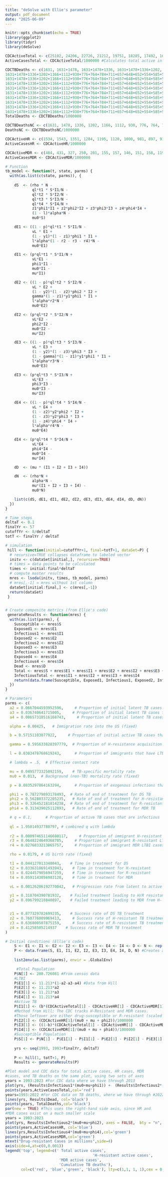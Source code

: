 ```yaml
---
title: "deSolve with Ellie's parameter"
output: pdf_document
date: "2025-06-09"
---
```


```r
knitr::opts_chunk$set(echo = TRUE)
library(ggplot2)
library(tidyr)
library(deSolve) 
```

```r
CDCActiveTotal <- c(25102, 24206, 22726, 21212, 19751, 18285, 17492, 16305, 15937, 15048, 14828, 14494, 14052, 13716, 13258, 12876, 11492, 11074, 10471, 9908, 9556, 9379, 9539, 9238, 9066, 8996, 88895, 7170, 7866, 8332, 9633) #CDC TB Incidence and Mortality: 1953–2023 (should I include data pre-1993?) 
ActiveCasesTotal <- CDCActiveTotal/1000000 #Calculates total active infections from the CDC data

CDCTBDeaths <- c(1631, 1631+1478, 1631+1478+1336, 1631+1478+1336+1202, 1631+1478+1336+1202+1166, 1631+1478+1336+1202+1166+1112, 1631+1478+1336+1202+1166+1112+930, 1631+1478+1336+1202+1166+1112+930+776, 1631+1478+1336+1202+1166+1112+930+776+764, 1631+1478+1336+1202+1166+1112+930+776+764+784, 1631+1478+1336+1202+1166+1112+930+776+764+784+711, 1631+1478+1336+1202+1166+1112+930+776+764+784+711+657, 1631+1478+1336+1202+1166+1112+930+776+764+784+711+657+648, 1631+1478+1336+1202+1166+1112+930+776+764+784+711+657+648+652, 1631+1478+1336+1202+1166+1112+930+776+764+784+711+657+648+652+554, 1631+1478+1336+1202+1166+1112+930+776+764+784+711+657+648+652+554+585, 1631+1478+1336+1202+1166+1112+930+776+764+784+711+657+648+652+554+585+529, 1631+1478+1336+1202+1166+1112+930+776+764+784+711+657+648+652+554+585+529+569, 1631+1478+1336+1202+1166+1112+930+776+764+784+711+657+648+652+554+585+529+569+539, 1631+1478+1336+1202+1166+1112+930+776+764+784+711+657+648+652+554+585+529+569+539+510, 1631+1478+1336+1202+1166+1112+930+776+764+784+711+657+648+652+554+585+529+569+539+510+555,
1631+1478+1336+1202+1166+1112+930+776+764+784+711+657+648+652+554+585+529+569+539+510+555+493,
1631+1478+1336+1202+1166+1112+930+776+764+784+711+657+648+652+554+585+529+569+539+510+555+493+470,
1631+1478+1336+1202+1166+1112+930+776+764+784+711+657+648+652+554+585+529+569+539+510+555+493+470+528,
1631+1478+1336+1202+1166+1112+930+776+764+784+711+657+648+652+554+585+529+569+539+510+555+493+470+528+515,
1631+1478+1336+1202+1166+1112+930+776+764+784+711+657+648+652+554+585+529+569+539+510+555+493+470+528+515+542,
1631+1478+1336+1202+1166+1112+930+776+764+784+711+657+648+652+554+585+529+569+539+510+555+493+470+528+515+542+526,
1631+1478+1336+1202+1166+1112+930+776+764+784+711+657+648+652+554+585+529+569+539+510+555+493+470+528+515+542+526+600,
1631+1478+1336+1202+1166+1112+930+776+764+784+711+657+648+652+554+585+529+569+539+510+555+493+470+528+515+542+526+600+602,
1631+1478+1336+1202+1166+1112+930+776+764+784+711+657+648+652+554+585+529+569+539+510+555+493+470+528+515+542+526+600+602+565) #CDC TB Incidence and Mortality: 1953–2023
TotalDeaths <- CDCTBDeaths/1000000

CDCTBDeathsNC <- c(1631, 1478, 1336, 1202, 1166, 1112, 930, 776, 764, 784, 711, 657, 648, 652, 554, 585, 529, 569, 539, 510, 555, 493, 470, 528, 515, 542, 526, 600, 602, 565) #CDC TB Incidence and Mortality: 1953–2023 (up to 2022)
DeathsNC <- CDCTBDeathsNC/1000000

CDCActiveHR <- c(1534, 1543, 1351, 1284, 1195, 1120, 1000, 981, 897, 914, 904, 872, 842, 845, 797, 835, 762, 692, 752, 685, 674, 687, 685, 651, 632, 642, 661, 461, 538, 550, 589)# TB by Drug Resistance: 1993–2023 
ActiveCasesHR <- CDCActiveHR/1000000

CDCActiveMDR <- c(484, 431, 327, 250, 201, 155, 157, 146, 151, 158, 119, 128, 125, 124, 124, 107, 115, 106, 127, 88, 96, 94, 88, 97, 129, 104, 94, 56, 80, 99, 100) # TB by Drug Resistance: 1993–2023
ActiveCasesMDR <- CDCActiveMDR/1000000
```


```r
# Function
tb_model <- function(t, state, parms) {
  with(as.list(c(state, parms)), {
    
    dS  <- (rho * N -
            ql*t1 * S*I1/N -
            ql*t2 * S*I2/N -
            ql*t3 * S*I3/N -
            ql*t4 * S*I4/N +
            z1*phi1*I1 + z2*phi2*I2 + z3*phi3*I3 + z4*phi4*I4 +
            (1 - l)*alpha*N -
            mu0*S)

    dE1 <- ((1 - p)*ql*t1 * S*I1/N -
            vL * E1 +
            (1 - y1)*(1 - z1)*phi1 * I1 +
            l*alpha*(1 - r2 - r3 - r4)*N -
            mu0*E1)

    dI1 <- (p*ql*t1 * S*I1/N +
            vL*E1 -
            phi1*I1 -
            mu0*I1 -
            mu*I1)

    dE2 <- ((1 - p)*ql*t2 * S*I2/N -
            vL * E2 +
            (1 - y2)*(1 - z2)*phi2 * I2 +
            gamma*(1 - z1)*y1*phi1 * I1 +
            l*alpha*r2*N -
            mu0*E2)

    dI2 <- (p*ql*t2 * S*I2/N +
            vL*E2 -
            phi2*I2 -
            mu0*I2 -
            mu*I2)

    dE3 <- ((1 - p)*ql*t3 * S*I3/N -
            vL * E3 +
            (1 - y2)*(1 - z3)*phi3 * I3 +
            (1 - gamma)*(1 - z1)*y1*phi1 * I1 +
            l*alpha*r3*N -
            mu0*E3)

    dI3 <- (p*ql*t3 * S*I3/N +
            vL*E3 -
            phi3*I3 -
            mu0*I3 -
            mu*I3)

    dE4 <- ((1 - p)*ql*t4 * S*I4/N -
            vL * E4 +
            (1 - z2)*y2*phi2 * I2 +
            (1 - z3)*y2*phi3 * I3 +
            (1 - z4)*phi4 * I4 +
            l*alpha*r4*N -
            mu0*E4)

    dI4 <- (p*ql*t4 * S*I4/N +
            vL*E4 -
            phi4*I4 -
            mu0*I4 -
            mu*I4)

    dD  <- (mu * (I1 + I2 + I3 + I4))

    dN  <- (rho*N +
            alpha*N -
            mu*(I1 + I2 + I3 + I4) -
            mu0*N)

    list(c(dS, dE1, dI1, dE2, dI2, dE3, dI3, dE4, dI4, dD, dN))
  })
}

# Time steps
deltaT <- 0.1
finalYr <- 57
cutoffYr <- 8/deltaT
totT <- finalYr / deltaT

# simulation
 hill <- function(initial=cutoffYr+1, final=totT+1, dataSet=P) {
  # recursive=TRUE collapses dataframe to labeled vector
  initv <- c(dataSet[initial,], recursive=TRUE)
  # times = data points to be calculated
  times <- initial:final*deltaT
  # compute master results
  mres <- lsoda(initv, times, tb_model, parms)
  # mres[,-1] = mres without 1st column
  dataSet[initial:final,] <- c(mres[,-1])
  return(dataSet)
 }


# Create composite metrics (from Ellie's code)
 generateResults <- function(mres) {
  with(as.list(parms), {
    Susceptible <- mres$S
    Exposed1 <- mres$E1
    Infectious1 <- mres$I1
    Exposed2 <- mres$E2
    Infectious2 <- mres$I2
    Exposed3 <- mres$E3
    Infectious3 <- mres$I3
    Exposed4 <- mres$E4
    Infectious4 <- mres$I4
    Dead <- mres$D
    Total <- mres$S + mres$E1 + mres$I1 + mres$E2 + mres$I2 + mres$E3 + mres$I3 + mres$E4 + mres$I4
    InfectiousTotal <- mres$I1 + mres$I2 + mres$I3 + mres$I4 
    return(data.frame(Susceptible, Exposed1, Infectious1, Exposed2, Infectious2, Exposed3, Infectious3, Exposed4, Infectious4, Total, Dead, InfectiousTotal))
  })
}
```


```r
# Parameters
parms <- c(
  a2 = 0.0667044593952596,     # Proportion of initial latent TB cases that are H-resistant 
  a3 = 0.036740641715005,     # Proportion of initial latent TB cases that are R-resistant 
  a4 = 0.00657318516168743,     # Proportion of initial latent TB cases that are MDR 

  alpha = 0.00425,   # Immigration rate into the US (fixed)

  b = 0.57151103077922,     # Proportion of initial active TB cases that are drug-susceptible 

  gamma = 0.595633820397779,  # Proportion of H-resistance acquisition cases 

  l = 0.0303478768619243,      # Proportion of immigrants that have LTBI 

  # lambda = .5,  # Effective contact rate 

  mu = 0.0495773325092159,    # TB-specific mortality rate 
  mu0 = 0.013,  # Background (non-TB) mortality rate (fixed)

  p = 0.0835297864163294,      # Proportion of exogenous infections that are acute 

  phi1 = 0.787279893178493,  # Rate of end of treatment for DS TB 
  phi2 = 0.562803372205235,   # Rate of end of treatment for H-resistant TB 
  phi3 = 0.326452181814238,  # Rate of end of treatment for R-resistant TB
  phi4 = 0.313439025112893,   # Rate of end of treatment for MDR TB 

  # q = 0.1,      # Proportion of active TB cases that are infectious 
  
  ql = 1.95014937780797, # combined q with lambda
  
  r2 = 0.000974651146680117,     # Proportion of immigrant H-resistant LTBI cases
  r3 = 0.0648224649368785,     # Proportion of immigrant R-resistant LTBI cases 
  r4 = 0.0276833213865757,     # Proportion of immigrant MDR LTBI cases 

  rho = 0.0179, # US birth rate (fixed)

  t1 = 0.044127013348043,    # Time in treatment for DS 
  t2 = 0.0336318691493943,    # Time in treatment for H-resistant 
  t3 = 0.0244579056947259,    # Time in treatment for R-resistant
  t4 = 0.0591143056983128,    # Time in treatment for MDR 

  vL = 0.00126206192770042,   # Progression rate from latent to active TB 

  y1 = 0.318704390781932,    # Failed treatment leading to H/R resistance from DS 
  y2 = 0.896799218840897,    # Failed treatment leading to MDR from H- or R-resistant TB 


  z1 = 0.877329782699235,    # Success rate of DS TB treatment 
  z2 = 0.760776009969413,     # Success rate of H-resistant TB treatment 
  z3 = 0.636800507875159,     # Success rate of R-resistant TB treatment
  z4 = 0.41258505214937    # Success rate of MDR TB treatment 
)
```

```r
# Initial conditions (Ellie's code)
    S <- E1 <- I1 <- E2 <- I2 <- E3 <- I3 <- E4 <- I4 <- D <- N <- rep(0,totT) #Sets compartment values to 0
    P <- data.frame(S, E1, I1, E2, I2, E3, I3, E4, I4, D, N) #Creates a matrix of compartment values
    
    list2env(as.list(parms), envir = .GlobalEnv)

     #Total Population
    P$N[1] <- 280.726081 #From census data
    #LTBI
    P$E1[1] <- 11.213*(1-a2-a3-a4) #Data from Hill
    P$E2[1] <- 11.213*a2
    P$E3[1] <- 11.213*a3
    P$E4[1] <- 11.213*a4
    #Active TB
    P$I1[1] <- (b*(CDCActiveTotal[1] - CDCActiveHR[1] - CDCActiveMDR[1])/(mu0 + mu + phi1))/1000000 
    #Method from Hill; The CDC tracks H-Resistant and MDR cases. 
    #Those leftover are either drug-susceptible or R-resistant (scaled by b and (b-1), respectively) 
    P$I2[1] <- (CDCActiveHR[1]/(mu0 + mu + phi2))/1000000
    P$I3[1] <- ((1-b)*(CDCActiveTotal[1] - CDCActiveHR[1] - CDCActiveMDR[1])/(mu0 + mu + phi3))/1000000
    P$I4[1] <- (CDCActiveMDR[1]/(mu0 + mu + phi4))/1000000
    #Susceptible Population
    P$S[1] <- P$N[1] - P$E1[1] - P$I1[1] - P$E2[1] - P$I2[1] - P$E3[1] - P$I3[1] - P$E4[1] - P$I4[1]
    
    yrs <- seq(1993, 1993+finalYr, deltaT)
    
    P <- hill(1, totT+1, P)
    Results <- generateResults(P)
```

```r
#Plot model and CDC data for total active cases, HR cases, MDR 
#cases, and TB deaths on the same plot, using two sets of axes
years = 1993:2023 #For CDC data where we have through 2013
plot(yrs, (Results$Infectious1*(mu0+mu+phi1)) +  (Results$Infectious2*(mu0+mu+phi2)) + (Results$Infectious3*(mu0+mu+phi3)) + (Results$Infectious4*(mu0+mu+phi4)), main='Fitting Model to Data', xlab='Year',ylab='Total active cases or TB deaths in millions', type='l',col='red', ylim=  c(0,.03)) #Total active cases in the model is the sum of #each I compartment
points(years,ActiveCasesTotal,col='red')
years=1993:2022 #For CDC data on TB deaths, where we have through #2022 only
lines(yrs, Results$Dead, col='black')
points(years, TotalDeaths,col='black')
par(new = TRUE) #This uses the right-hand side axis, since HR and 
#MDR cases exist on a much smaller scale
years = 1993:2023
plot(yrs, Results$Infectious2*(mu0+mu+phi2), axes = FALSE,  bty = "n", xlab = "", ylab = "", col='blue', ylim=c(0,0.001), type='l')
points(years,ActiveCasesHR, col='blue')
lines(yrs,Results$Infectious4*(mu0+mu+phi4),col='green')
points(years,ActiveCasesMDR,col='green')
mtext("Drug-resistant Cases in millions",side=4)
axis(side=4,at=c(0,0.001))
legend('top', legend=c(' Total active cases',
                                       'H-resistant active cases',
                        'MDR active cases',
                        'Cumulative TB deaths'), 
       col=c('red', 'blue','green', 'black'), lty=c(1,1, 1, 1),cex = 0.6)
```